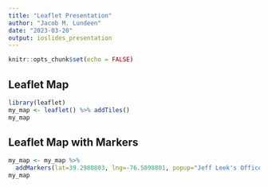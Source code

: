 ```yaml
---
title: "Leaflet Presentation"
author: "Jacob M. Lundeen"
date: "2023-03-20"
output: ioslides_presentation
---
```


```r
knitr::opts_chunk$set(echo = FALSE)
```

## Leaflet Map

```r
library(leaflet)
my_map <- leaflet() %>% addTiles()
my_map
```


## Leaflet Map with Markers

```r
my_map <- my_map %>%
  addMarkers(lat=39.2980803, lng=-76.5898801, popup="Jeff Leek's Office")
my_map
```